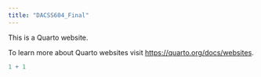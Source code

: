 ```yaml
---
title: "DACSS604_Final"
---
```


This is a Quarto website.

To learn more about Quarto websites visit <https://quarto.org/docs/websites>.

```r
1 + 1
```
